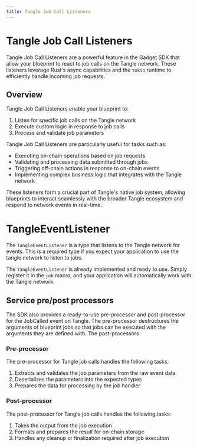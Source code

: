```yaml
---
title: Tangle Job Call Listeners
---
```



# Tangle Job Call Listeners

Tangle Job Call Listeners are a powerful feature in the Gadget SDK that allow your blueprint to react to job calls on the Tangle network. These listeners leverage Rust's async capabilities and the `tokio` runtime to efficiently handle incoming job requests.

## Overview

Tangle Job Call Listeners enable your blueprint to:

1. Listen for specific job calls on the Tangle network
2. Execute custom logic in response to job calls
3. Process and validate job parameters

Tangle Job Call Listeners are particularly useful for tasks such as:

- Executing on-chain operations based on job requests
- Validating and processing data submitted through jobs
- Triggering off-chain actions in response to on-chain events
- Implementing complex business logic that integrates with the Tangle network

These listeners form a crucial part of Tangle's native job system, allowing blueprints to interact seamlessly with the broader Tangle ecosystem and respond to network events in real-time.

# TangleEventListener

The `TangleEventListener` is a type that listens to the Tangle network for events. This is a required type if you expect your application to use the tangle network to listen to jobs.

The `TangleEventListener` is already implemented and ready to use. Simply register it in the `job` macro, and your application
will automatically work with the Tangle network.

<GithubFileReaderDisplay
  url="https://github.com/tangle-network/blueprint-template/blob/main/src/lib.rs"
  fromLine={12}
  toLine={36}
  title="Example Blueprint Job with Tangle JobCalled Event Listener"
/>

## Service pre/post processors

The SDK also provides a ready-to-use pre-processor and post-processor for the JobCalled event on Tangle. The pre-processor destructures the arguments of blueprint jobs so that jobs can be executed with the arguments they are defined with. The post-processors

### Pre-processor

The pre-processor for Tangle job calls handles the following tasks:

1. Extracts and validates the job parameters from the raw event data
2. Deserializes the parameters into the expected types
3. Prepares the data for processing by the job handler

<GithubFileReaderDisplay
  url="https://github.com/tangle-network/gadget/blob/main/crates/event-listeners/tangle/src/services.rs"
  fromLine={8}
  toLine={56}
  title="Tangle Job Call Pre-processor Implementation"
/>

### Post-processor

The post-processor for Tangle job calls handles the following tasks:

1. Takes the output from the job execution
2. Formats and prepares the result for on-chain storage
3. Handles any cleanup or finalization required after job execution

<GithubFileReaderDisplay
  url="https://github.com/tangle-network/gadget/blob/main/crates/event-listeners/tangle/src/services.rs"
  fromLine={59}
  toLine={82}
  title="Tangle Job Call Post-processor Implementation"
/>
